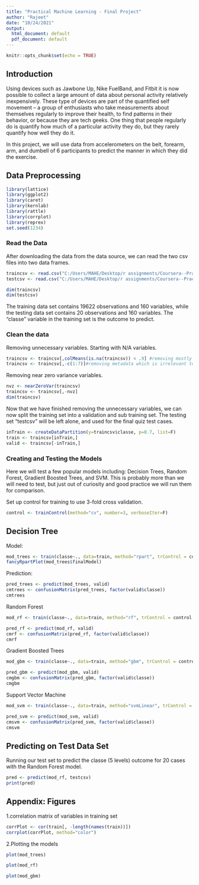 ---
title: "Practical Machine Learning - Final Project"
author: "Rajeet"
date: "10/24/2021"
output:
  html_document: default
  pdf_document: default
---

```{r setup, include=FALSE}
knitr::opts_chunk$set(echo = TRUE)
```

## Introduction  
Using devices such as Jawbone Up, Nike FuelBand, and Fitbit it is now possible to collect a large amount of data about personal activity relatively inexpensively. These type of devices are part of the quantified self movement – a group of enthusiasts who take measurements about themselves regularly to improve their health, to find patterns in their behavior, or because they are tech geeks. One thing that people regularly do is quantify how much of a particular activity they do, but they rarely quantify how well they do it.  

In this project, we will use data from accelerometers on the belt, forearm, arm, and dumbell of 6 participants to predict the manner in which they did the exercise.  

## Data Preprocessing  
```{r, cache = T}
library(lattice)
library(ggplot2)
library(caret)
library(kernlab)
library(rattle)
library(corrplot)
library(reprex)
set.seed(1234)
```
  
### Read the Data
After downloading the data from the data source, we can read the two csv files into two data frames.  
```{r, cache = T}
traincsv <- read.csv("C:/Users/MAHE/Desktop/r assignments/Coursera--Practical-machine-learning-main/pml-training.csv")
testcsv <- read.csv("C:/Users/MAHE/Desktop/r assignments/Coursera--Practical-machine-learning-main/pml-testing.csv")

dim(traincsv)
dim(testcsv)
```
The training data set contains 19622 observations and 160 variables, while the testing data set contains 20 observations and 160 variables. The "classe" variable in the training set is the outcome to predict. 

### Clean the data
Removing unnecessary variables. Starting with N/A variables.
```{r, cache = T}
traincsv <- traincsv[,colMeans(is.na(traincsv)) < .9] #removing mostly na columns
traincsv <- traincsv[,-c(1:7)]#removing metadata which is irrelevant to the outcome
```
Removing near zero variance variables.
```{r, cache = T}
nvz <- nearZeroVar(traincsv)
traincsv <- traincsv[,-nvz]
dim(traincsv)
```  
Now that we have finished removing the unnecessary variables, we can now split the training set into a validation and sub training set. The testing set “testcsv” will be left alone, and used for the final quiz test cases.
```{r, cache = T}
inTrain <- createDataPartition(y=traincsv$classe, p=0.7, list=F)
train <- traincsv[inTrain,]
valid <- traincsv[-inTrain,]
```


###  Creating and Testing the Models
Here we will test a few popular models including: Decision Trees, Random Forest, Gradient Boosted Trees, and SVM. This is probably more than we will need to test, but just out of curiosity and good practice we will run them for comparison.

Set up control for training to use 3-fold cross validation.
```{r, cache = T}
control <- trainControl(method="cv", number=3, verboseIter=F)
```

## Decision Tree
 Model:
```{r, cache = T}
mod_trees <- train(classe~., data=train, method="rpart", trControl = control, tuneLength = 5)
fancyRpartPlot(mod_trees$finalModel)
```
 Prediction:
```{r, cache = T}
pred_trees <- predict(mod_trees, valid)
cmtrees <- confusionMatrix(pred_trees, factor(valid$classe))
cmtrees
```
Random Forest
```{r, cache = T}
mod_rf <- train(classe~., data=train, method="rf", trControl = control, tuneLength = 5)

pred_rf <- predict(mod_rf, valid)
cmrf <- confusionMatrix(pred_rf, factor(valid$classe))
cmrf
```
Gradient Boosted Trees
```{r, cache = T}
mod_gbm <- train(classe~., data=train, method="gbm", trControl = control, tuneLength = 5, verbose = F)

pred_gbm <- predict(mod_gbm, valid)
cmgbm <- confusionMatrix(pred_gbm, factor(valid$classe))
cmgbm
```
Support Vector Machine
```{r, cache = T}
mod_svm <- train(classe~., data=train, method="svmLinear", trControl = control, tuneLength = 5, verbose = F)

pred_svm <- predict(mod_svm, valid)
cmsvm <- confusionMatrix(pred_svm, factor(valid$classe))
cmsvm
```

## Predicting on Test Data Set
Running our test set to predict the classe (5 levels) outcome for 20 cases with the Random Forest model.
```{r, cache = T}
pred <- predict(mod_rf, testcsv)
print(pred)
```  

## Appendix: Figures
1.correlation matrix of variables in training set  
```{r, cache = T}
corrPlot <- cor(train[, -length(names(train))])
corrplot(corrPlot, method="color")
```
2.Plotting the models
```{r, cache = T}
plot(mod_trees)
```
```{r, cache = T}
plot(mod_rf)
```
```{r, cache = T}
plot(mod_gbm)
```